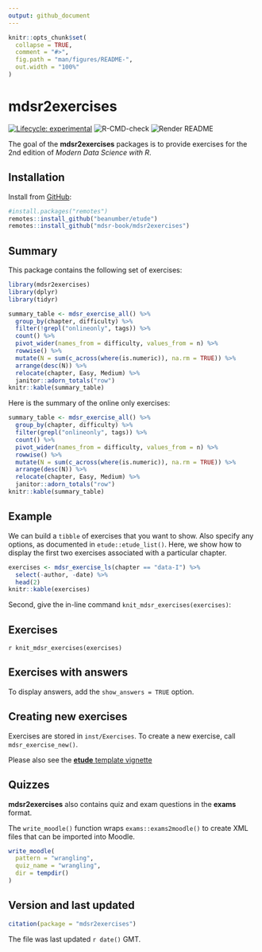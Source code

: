 ```yaml
---
output: github_document
---
```


<!-- The README.md file is auto-generated from README.Rmd.  Please be sure to make changes in that file -->

```r
knitr::opts_chunk$set(
  collapse = TRUE,
  comment = "#>",
  fig.path = "man/figures/README-",
  out.width = "100%"
)
```

# mdsr2exercises

<!-- badges: start -->
[![Lifecycle: experimental](https://img.shields.io/badge/lifecycle-experimental-orange.svg)](https://www.tidyverse.org/lifecycle/#experimental)
![R-CMD-check](https://github.com/beanumber/mdsr2exercises/workflows/R-CMD-check/badge.svg)
![Render README](https://github.com/beanumber/mdsr2exercises/workflows/Render%20README/badge.svg)
<!-- badges: end -->

The goal of the **mdsr2exercises** packages is to provide exercises for the 2nd edition of *Modern Data Science with R*. 

## Installation

Install from [GitHub](https://github.com):
 

```r
#install.packages("remotes")
remotes::install_github("beanumber/etude")
remotes::install_github("mdsr-book/mdsr2exercises")
```

## Summary

This package contains the following set of exercises:

```r
library(mdsr2exercises)
library(dplyr)
library(tidyr)
```

```r
summary_table <- mdsr_exercise_all() %>%
  group_by(chapter, difficulty) %>%
  filter(!grepl("onlineonly", tags)) %>%
  count() %>%
  pivot_wider(names_from = difficulty, values_from = n) %>%
  rowwise() %>%
  mutate(N = sum(c_across(where(is.numeric)), na.rm = TRUE)) %>%
  arrange(desc(N)) %>%
  relocate(chapter, Easy, Medium) %>%
  janitor::adorn_totals("row") 
knitr::kable(summary_table)
```

Here is the summary of the online only exercises:

```r
summary_table <- mdsr_exercise_all() %>%
  group_by(chapter, difficulty) %>%
  filter(grepl("onlineonly", tags)) %>%
  count() %>%
  pivot_wider(names_from = difficulty, values_from = n) %>%
  rowwise() %>%
  mutate(N = sum(c_across(where(is.numeric)), na.rm = TRUE)) %>%
  arrange(desc(N)) %>%
  relocate(chapter, Easy, Medium) %>%
  janitor::adorn_totals("row") 
knitr::kable(summary_table)
```




## Example

We can build a `tibble` of exercises that you want to show.
Also specify any options, as documented in `etude::etude_list()`.
Here, we show how to display the first two exercises associated with a particular chapter.

```r
exercises <- mdsr_exercise_ls(chapter == "data-I") %>%
  select(-author, -date) %>%
  head(2)
knitr::kable(exercises)
```


Second, give the in-line command `knit_mdsr_exercises(exercises)`:

## Exercises

`r knit_mdsr_exercises(exercises)`

## Exercises with answers

To display answers, add the `show_answers = TRUE` option.

## Creating new exercises

Exercises are stored in `inst/Exercises`. To create a new exercise, call `mdsr_exercise_new()`. 

Please also see the [**etude** template vignette](https://github.com/dtkaplan/etude/blob/master/vignettes/templates.Rmd)

## Quizzes

**mdsr2exercises** also contains quiz and exam questions in the **exams** format. 

The `write_moodle()` function wraps `exams::exams2moodle()` to create XML files that can be imported into Moodle. 

```r
write_moodle(
  pattern = "wrangling", 
  quiz_name = "wrangling", 
  dir = tempdir()
)
```


## Version and last updated

```r
citation(package = "mdsr2exercises")
```

The file was last updated `r date()` GMT.
